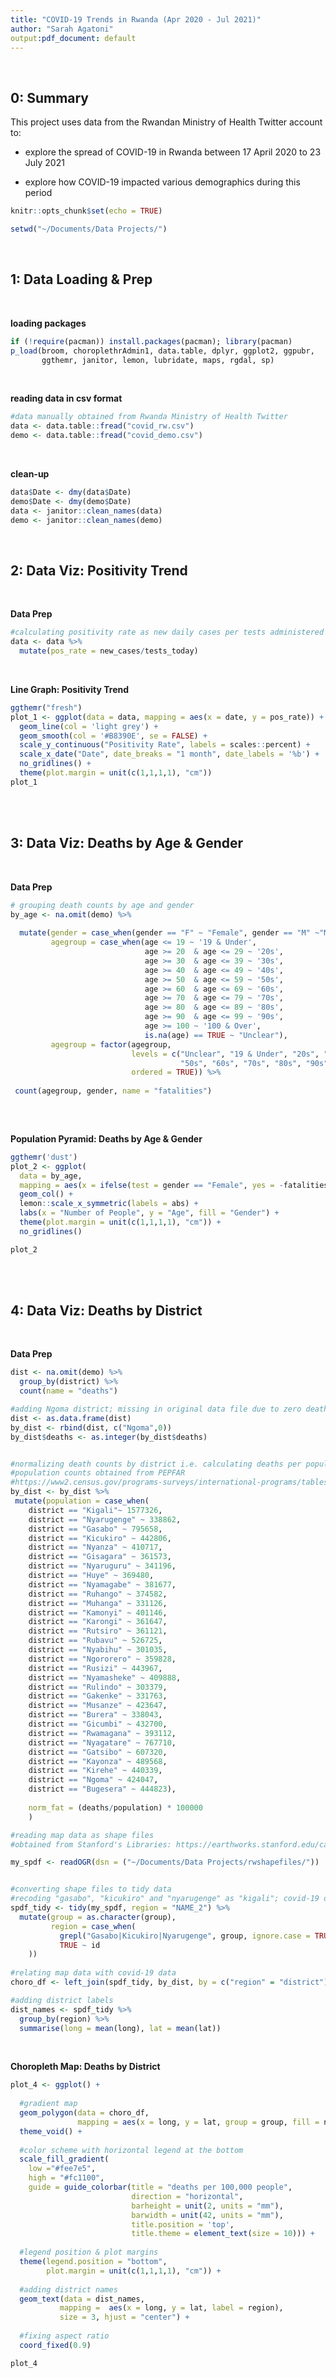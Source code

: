 ```yaml
---
title: "COVID-19 Trends in Rwanda (Apr 2020 - Jul 2021)"
author: "Sarah Agatoni"
output:pdf_document: default
---
```


<br> 

## 0: Summary

This project uses data from the Rwandan Ministry of Health Twitter account to: 
<br>

- explore the spread of COVID-19 in Rwanda between 17 April 2020 to 23 July 2021

- explore how COVID-19 impacted various demographics during this period


```r
knitr::opts_chunk$set(echo = TRUE)
```

```r
setwd("~/Documents/Data Projects/")
```
<br>

## 1: Data Loading & Prep
<br>

**loading packages**
```r
if (!require(pacman)) install.packages(pacman); library(pacman)  
p_load(broom, choroplethrAdmin1, data.table, dplyr, ggplot2, ggpubr, 
       ggthemr, janitor, lemon, lubridate, maps, rgdal, sp)
```
<br>


**reading data in csv format**
```r
#data manually obtained from Rwanda Ministry of Health Twitter
data <- data.table::fread("covid_rw.csv")
demo <- data.table::fread("covid_demo.csv")
```
<br>


**clean-up**
```r
data$Date <- dmy(data$Date)
demo$Date <- dmy(demo$Date)
data <- janitor::clean_names(data)
demo <- janitor::clean_names(demo)
```
<br>


## 2: Data Viz: Positivity Trend 
<br>


**Data Prep**
```r
#calculating positivity rate as new daily cases per tests administered
data <- data %>%
  mutate(pos_rate = new_cases/tests_today)
```
<br>


**Line Graph: Positivity Trend**
```r
ggthemr("fresh")
plot_1 <- ggplot(data = data, mapping = aes(x = date, y = pos_rate)) + 
  geom_line(col = 'light grey') + 
  geom_smooth(col = '#B8390E', se = FALSE) + 
  scale_y_continuous("Positivity Rate", labels = scales::percent) +
  scale_x_date("Date", date_breaks = "1 month", date_labels = '%b') +
  no_gridlines() +
  theme(plot.margin = unit(c(1,1,1,1), "cm"))
plot_1
```
<br> 
<br> 


## 3: Data Viz: Deaths by Age & Gender
<br>


**Data Prep**
```r
# grouping death counts by age and gender 
by_age <- na.omit(demo) %>%
  
  mutate(gender = case_when(gender == "F" ~ "Female", gender == "M" ~"Male"),
         agegroup = case_when(age <= 19 ~ '19 & Under',
                              age >= 20  & age <= 29 ~ '20s',
                              age >= 30  & age <= 39 ~ '30s',
                              age >= 40  & age <= 49 ~ '40s',
                              age >= 50  & age <= 59 ~ '50s',
                              age >= 60  & age <= 69 ~ '60s',
                              age >= 70  & age <= 79 ~ '70s',
                              age >= 80  & age <= 89 ~ '80s',
                              age >= 90  & age <= 99 ~ '90s',
                              age >= 100 ~ '100 & Over',
                              is.na(age) == TRUE ~ "Unclear"),
         agegroup = factor(agegroup, 
                           levels = c("Unclear", "19 & Under", "20s", "30s", "40s",
                                      "50s", "60s", "70s", "80s", "90s", "100 & Over"), 
                           ordered = TRUE)) %>%
  
 count(agegroup, gender, name = "fatalities")
  
```
<br>


**Population Pyramid: Deaths by Age & Gender**
```r
ggthemr('dust')
plot_2 <- ggplot(
  data = by_age, 
  mapping = aes(x = ifelse(test = gender == "Female", yes = -fatalities, no = fatalities), y = agegroup, fill = gender)) + 
  geom_col() + 
  lemon::scale_x_symmetric(labels = abs) + 
  labs(x = "Number of People", y = "Age", fill = "Gender") + 
  theme(plot.margin = unit(c(1,1,1,1), "cm")) +
  no_gridlines() 

plot_2
```
<br> 
<br> 


## 4: Data Viz: Deaths by District
<br>


**Data Prep**
```r

dist <- na.omit(demo) %>%
  group_by(district) %>%
  count(name = "deaths")

#adding Ngoma district; missing in original data file due to zero deaths
dist <- as.data.frame(dist)
by_dist <- rbind(dist, c("Ngoma",0))
by_dist$deaths <- as.integer(by_dist$deaths)


#normalizing death counts by district i.e. calculating deaths per population
#population counts obtained from PEPFAR  
#https://www2.census.gov/programs-surveys/international-programs/tables/time-series/pepfar/rwanda.xlsx
by_dist <- by_dist %>%
 mutate(population = case_when(
    district == "Kigali"~ 1577326,
    district == "Nyarugenge" ~ 338862,
    district == "Gasabo" ~ 795658,
    district == "Kicukiro" ~ 442806,
    district == "Nyanza" ~ 410717,
    district == "Gisagara" ~ 361573,
    district == "Nyaruguru" ~ 341196,
    district == "Huye" ~ 369480,
    district == "Nyamagabe" ~ 381677,
    district == "Ruhango" ~ 374582,
    district == "Muhanga" ~ 331126,
    district == "Kamonyi" ~ 401146,
    district == "Karongi" ~ 361647,
    district == "Rutsiro" ~ 361121,
    district == "Rubavu" ~ 526725,
    district == "Nyabihu" ~ 301035,
    district == "Ngororero" ~ 359828,
    district == "Rusizi" ~ 443967,
    district == "Nyamasheke" ~ 409888,
    district == "Rulindo" ~ 303379,
    district == "Gakenke" ~ 331763,
    district == "Musanze" ~ 423647,
    district == "Burera" ~ 338043,
    district == "Gicumbi" ~ 432700,
    district == "Rwamagana" ~ 393112,
    district == "Nyagatare" ~ 767710,
    district == "Gatsibo" ~ 607320,
    district == "Kayonza" ~ 489568,
    district == "Kirehe" ~ 440339,
    district == "Ngoma" ~ 424047,
    district == "Bugesera" ~ 444823),
    
    norm_fat = (deaths/population) * 100000
    )

#reading map data as shape files
#obtained from Stanford's Libraries: https://earthworks.stanford.edu/catalog/stanford-qy869sx9298)

my_spdf <- readOGR(dsn = ("~/Documents/Data Projects/rwshapefiles/"))


#converting shape files to tidy data  
#recoding "gasabo", "kicukiro" and "nyarugenge" as "kigali"; covid-19 data for Kigali isn't stratified by district 
spdf_tidy <- tidy(my_spdf, region = "NAME_2") %>%
  mutate(group = as.character(group),
         region = case_when(
           grepl("Gasabo|Kicukiro|Nyarugenge", group, ignore.case = TRUE) ~ "Kigali",
           TRUE ~ id
    ))
  
#relating map data with covid-19 data 
choro_df <- left_join(spdf_tidy, by_dist, by = c("region" = "district"))

#adding district labels
dist_names <- spdf_tidy %>%
  group_by(region) %>%
  summarise(long = mean(long), lat = mean(lat))

```
<br>


**Choropleth Map: Deaths by District**
```r
plot_4 <- ggplot() +
  
  #gradient map
  geom_polygon(data = choro_df, 
               mapping = aes(x = long, y = lat, group = group, fill = norm_fat), color = "dark grey", size = 0.05) +
  theme_void() +
  
  #color scheme with horizontal legend at the bottom
  scale_fill_gradient(
    low ="#fee7e5",
    high = "#fc1100",
    guide = guide_colorbar(title = "deaths per 100,000 people",
                           direction = "horizontal",
                           barheight = unit(2, units = "mm"),
                           barwidth = unit(42, units = "mm"),
                           title.position = 'top',
                           title.theme = element_text(size = 10))) +
  
  #legend position & plot margins
  theme(legend.position = "bottom", 
        plot.margin = unit(c(1,1,1,1), "cm")) +
  
  #adding district names 
  geom_text(data = dist_names, 
           mapping =  aes(x = long, y = lat, label = region), 
           size = 3, hjust = "center") +
  
  #fixing aspect ratio
  coord_fixed(0.9) 

plot_4
```




